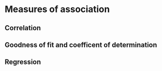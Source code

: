 # Measures of association

## Correlation

## Goodness of fit and coefficent of determination 

## Regression
